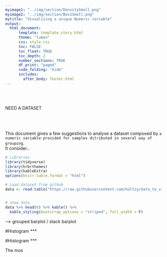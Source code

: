 ```yaml
---
myimage1: "../img/section/DensitySmall.png"
myimage2: "../img/section/Box1Small.png"
mytitle: "Visualizing a unique Numeric variable"
output:
  html_document:
      template: template_story.html
      theme: "lumen"
      css: style.css
      toc: FALSE
      toc_float: TRUE
      toc_depth: 2
      number_sections: TRUE
      df_print: "paged"
      code_folding: "hide"
      includes: 
        after_body: footer.html
---
```


<br><br>
<div class="mycontent">


NEED A DATASET



<div class = "row">
<div class = "col-md-8">
<br><br><br>This document gives a few suggestions to analyse a dataset composed by `a numeric variable provided for samples ditributed in several way of grouping`.<br>
It consider..
</div>
<div class = "col-md-4">
```r
# Libraries
library(tidyverse)
library(hrbrthemes)
library(kableExtra)
options(knitr.table.format = "html")

# Load dataset from github
data <- read.table("https://raw.githubusercontent.com/holtzy/data_to_viz/master/Example_dataset/1_OneNum.csv", header=TRUE)


# show data
data %>% head(6) %>% kable() %>%
  kable_styling(bootstrap_options = "striped", full_width = F)
```
</div>
</div>


--> grouped barplot / stack barplot







#Histogram
***








#Histogram
***

The mos
